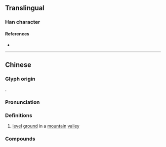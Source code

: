 {{also|塆}}
{{character info/new}}
==Translingual==

===Han character===
{{Han char|rn=32|rad=土|as=22|sn=25|four=|canj=GVFN|ids=⿰土彎}}

====References====
* {{Han ref|kx=0242.361|hdz=80012.050|uh=58EA|ud=22762}}

----

==Chinese==
{{zh-forms|s=塆}}

===Glyph origin===
{{Han compound|土|彎|t1=dirt|ls=psc|c1=s|c2=p|tr2=wān}}.

===Pronunciation===
{{zh-pron
|m=wān
|c=waan1
|cat=n
}}

===Definitions===
{{zh-hanzi}}

# [[level]] [[ground]] in a [[mountain]] [[valley]] {{n-g|(often used in [[place]] [[name]]s)}}
#: {{zh-syn|山坳}}

===Compounds===
{{zh-der|沙壪河/沙塆河|羌家壪/羌家塆}}